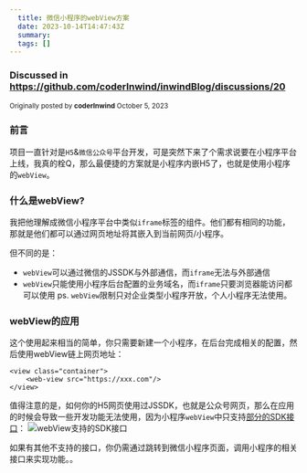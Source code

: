 ```yaml
---
  title: 微信小程序的webView方案
  date: 2023-10-14T14:47:43Z
  summary:
  tags: []
---
```

  
  ### Discussed in https://github.com/coderInwind/inwindBlog/discussions/20

<div type='discussions-op-text'>

<sup>Originally posted by **coderInwind** October  5, 2023</sup>
### 前言
项目一直针对是`H5`&`微信公众号`平台开发，可是突然下来了个需求说要在小程序平台上线，我真的栓Q，那么最便捷的方案就是小程序内嵌H5了，也就是使用小程序的`webView`。

### 什么是webView?
我把他理解成微信小程序平台中类似`iframe`标签的组件。他们都有相同的功能，那就是他们都可以通过网页地址将其嵌入到当前网页/小程序。

但不同的是：
* `webView`可以通过微信的JSSDK与外部通信，而`iframe`无法与外部通信
* `webView`只能使用小程序后台配置的业务域名，而`iframe`只要浏览器能访问都可以使用
ps. `webView`限制只对企业类型小程序开放，个人小程序无法使用。


### webView的应用
这个使用起来相当的简单，你只需要新建一个小程序，在后台完成相关的配置，然后使用webView链上网页地址：
```
<view class="container">
    <web-view src="https://xxx.com"/>
</view>
```
值得注意的是，如何你的H5网页使用过JSSDK，也就是公众号网页，那么在应用的时候会导致一些开发功能无法使用，因为小程序`webView`中只支持<a href="https://developers.weixin.qq.com/miniprogram/dev/component/web-view.html" target="_blank">部分的SDK接口</a>：
![webView支持的SDK接口](https://github.com/coderInwind/inwindBlog/assets/91716457/80cbb124-da2f-4751-b50c-78393b34df47)

如果有其他不支持的接口，你仍需通过跳转到微信小程序页面，调用小程序的相关接口来实现功能。。
</div>
  